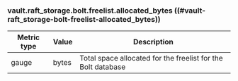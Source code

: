 ### vault.raft_storage.bolt.freelist.allocated_bytes ((#vault-raft_storage-bolt-freelist-allocated_bytes))

Metric type | Value | Description
----------- | ----- | -----------
gauge       | bytes | Total space allocated for the freelist for the Bolt database